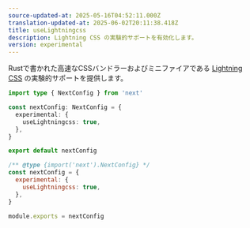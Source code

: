 ```yaml
---
source-updated-at: 2025-05-16T04:52:11.000Z
translation-updated-at: 2025-06-02T20:11:38.418Z
title: useLightningcss
description: Lightning CSS の実験的サポートを有効化します。
version: experimental
---
```


Rustで書かれた高速なCSSバンドラーおよびミニファイアである [Lightning CSS](https://lightningcss.dev) の実験的サポートを提供します。

```ts filename="next.config.ts" switcher
import type { NextConfig } from 'next'

const nextConfig: NextConfig = {
  experimental: {
    useLightningcss: true,
  },
}

export default nextConfig
```

```js filename="next.config.js" switcher
/** @type {import('next').NextConfig} */
const nextConfig = {
  experimental: {
    useLightningcss: true,
  },
}

module.exports = nextConfig
```